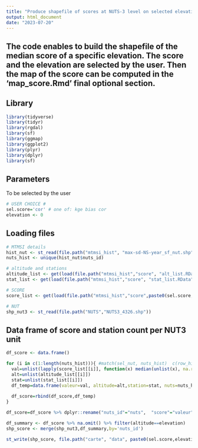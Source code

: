 ```yaml
---
title: "Produce shapefile of scores at NUTS-3 level on selected elevation"
output: html_document
date: "2023-07-20"
---
```

The code enables to build the shapefile of the median score of a specific elevation. The score and the elevation are selected by the user. Then the map of the score can be computed in the 'map_score.Rmd' final optional section.
---
## Library

```r

library(tidyverse)
library(tidyr)
library(rgdal)
library(sf)
library(ggmap)
library(ggplot2)
library(plyr)
library(dplyr)
library(sf)

```

## Parameters
To be selected by the user 

```r

# USER CHOICE #
sel.score='cor' # one of: kge bias cor 
elevation <- 0

```

## Loading files

```r

# MTMSI details
hist_nut <- st_read(file.path("mtmsi_hist", "max-sd-NS-year_sf_nut.shp")) # dataframe with dates
nuts_hist <- unique(hist_nut$nuts_id)

# altitude and stations
altitude_list <- get(load(file.path("mtmsi_hist","score", "alt_list.RData"))) # valeur d'altitudes par nuts
stat_list <- get(load(file.path("mtmsi_hist","score", "stat_list.RData"))) # nb stations par altitude par nuts (nested list)

# SCORE
score_list <- get(load(file.path("mtmsi_hist","score",paste0(sel.score,"_list.RData")))) # valeur par altitude pour chaque nuts

# NUT
shp_nut3 <- st_read(file.path("NUTS","NUTS3_4326.shp"))

```

## Data frame of score and station count per NUT3 unit

```r

df_score <- data.frame()

for (i in c(1:length(nuts_hist))){ #match(sel_nut, nuts_hist)  c(row_hist)
  val=unlist(lapply(score_list[[i]], function(x) median(unlist(x), na.rm=TRUE)))
  alt=unlist(altitude_list[[i]])
  stat=unlist(stat_list[[i]])
  df_temp=data.frame(valeur=val, altitude=alt,station=stat, nuts=nuts_hist[i])
  
  df_score=rbind(df_score,df_temp)
} 

df_score=df_score %>% dplyr::rename("nuts_id"="nuts",  "score"="valeur")

df_summary <- df_score %>% na.omit() %>% filter(altitude==elevation)
shp_score <- merge(shp_nut3,df_summary,by='nuts_id')

st_write(shp_score, file.path("carte", "data", paste0(sel.score,elevation,".shp")), append=FALSE)

```
